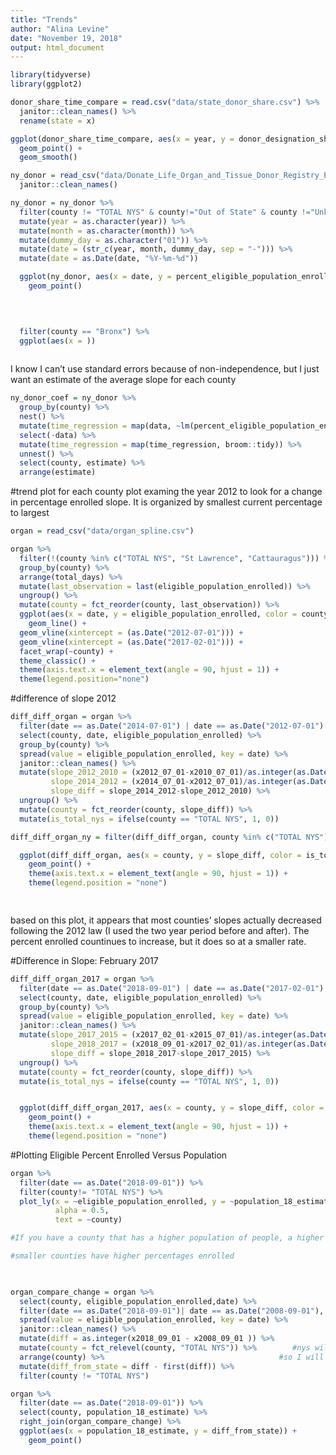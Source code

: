 ```yaml
---
title: "Trends"
author: "Alina Levine"
date: "November 19, 2018"
output: html_document
---
```



```r

library(tidyverse)
library(ggplot2)

donor_share_time_compare = read.csv("data/state_donor_share.csv") %>%
  janitor::clean_names() %>%
  rename(state = x)

ggplot(donor_share_time_compare, aes(x = year, y = donor_designation_share, color = state)) +
  geom_point() +
  geom_smooth()


```


```r
ny_donor = read_csv("data/Donate_Life_Organ_and_Tissue_Donor_Registry_Enrollment_by_County__Beginning_September_2008.csv") %>%
  janitor::clean_names()

```


```r
ny_donor = ny_donor %>%
  filter(county != "TOTAL NYS" & county!="Out of State" & county !="Unknown") %>%
  mutate(year = as.character(year)) %>%
  mutate(month = as.character(month)) %>%
  mutate(dummy_day = as.character("01")) %>%
  mutate(date = (str_c(year, month, dummy_day, sep = "-"))) %>%
  mutate(date = as.Date(date, "%Y-%m-%d"))

  ggplot(ny_donor, aes(x = date, y = percent_eligible_population_enrolled, color = county)) +
    geom_point()


  
  
  filter(county == "Bronx") %>%
  ggplot(aes(x = ))
  
```


I know I can't use standard errors because of non-independence, but I just want an estimate of the average slope for each county
```r
ny_donor_coef = ny_donor %>%
  group_by(county) %>%
  nest() %>% 
  mutate(time_regression = map(data, ~lm(percent_eligible_population_enrolled ~ date, data = .x))) %>%
  select(-data) %>%
  mutate(time_regression = map(time_regression, broom::tidy)) %>%
  unnest() %>%
  select(county, estimate) %>%
  arrange(estimate)

```




#trend plot for each county
plot examing the year 2012 to look for a change in percentage enrolled slope. It is organized by smallest current percentage to largest

```r

organ = read_csv("data/organ_spline.csv") 

organ %>%
  filter(!(county %in% c("TOTAL NYS", "St Lawrence", "Cattauragus"))) %>%
  group_by(county) %>%
  arrange(total_days) %>%
  mutate(last_observation = last(eligible_population_enrolled)) %>% 
  ungroup() %>%
  mutate(county = fct_reorder(county, last_observation)) %>%
  ggplot(aes(x = date, y = eligible_population_enrolled, color = county)) +
    geom_line() + 
  geom_vline(xintercept = (as.Date("2012-07-01"))) +
  geom_vline(xintercept = (as.Date("2017-02-01"))) +
  facet_wrap(~county) +
  theme_classic() +
  theme(axis.text.x = element_text(angle = 90, hjust = 1)) +
  theme(legend.position="none")

```

#difference of slope 2012

```r



diff_diff_organ = organ %>%
  filter(date == as.Date("2014-07-01") | date == as.Date("2012-07-01") | date == as.Date("2010-07-01")) %>%
  select(county, date, eligible_population_enrolled) %>%
  group_by(county) %>%
  spread(value = eligible_population_enrolled, key = date) %>%
  janitor::clean_names() %>%
  mutate(slope_2012_2010 = (x2012_07_01-x2010_07_01)/as.integer(as.Date("2012-07-01")-as.Date("2010-07-01")),
         slope_2014_2012 = (x2014_07_01-x2012_07_01)/as.integer(as.Date("2014-07-01")-as.Date("2012-07-01")),
         slope_diff = slope_2014_2012-slope_2012_2010) %>%
  ungroup() %>%
  mutate(county = fct_reorder(county, slope_diff)) %>%
  mutate(is_total_nys = ifelse(county == "TOTAL NYS", 1, 0))

diff_diff_organ_ny = filter(diff_diff_organ, county %in% c("TOTAL NYS"))

  ggplot(diff_diff_organ, aes(x = county, y = slope_diff, color = is_total_nys)) +
    geom_point() +
    theme(axis.text.x = element_text(angle = 90, hjust = 1)) +
    theme(legend.position = "none")

  

```

based on this plot, it appears that most counties' slopes actually decreased following the 2012 law (I used the two year period before and after). The percent enrolled countinues to increase, but it does so at a smaller rate. 


#Difference in Slope: February 2017

```r

diff_diff_organ_2017 = organ %>%
  filter(date == as.Date("2018-09-01") | date == as.Date("2017-02-01") | date == as.Date("2015-07-01")) %>%
  select(county, date, eligible_population_enrolled) %>%
  group_by(county) %>%
  spread(value = eligible_population_enrolled, key = date) %>%
  janitor::clean_names() %>%
  mutate(slope_2017_2015 = (x2017_02_01-x2015_07_01)/as.integer(as.Date("2017-02-01")-as.Date("2015-07-01")),
         slope_2018_2017 = (x2018_09_01-x2017_02_01)/as.integer(as.Date("2018-09-01")-as.Date("2017-02-01")),
         slope_diff = slope_2018_2017-slope_2017_2015) %>%
  ungroup() %>%
  mutate(county = fct_reorder(county, slope_diff)) %>%
  mutate(is_total_nys = ifelse(county == "TOTAL NYS", 1, 0))


  ggplot(diff_diff_organ_2017, aes(x = county, y = slope_diff, color = is_total_nys)) +
    geom_point() +
    theme(axis.text.x = element_text(angle = 90, hjust = 1)) +
    theme(legend.position = "none")


```



#Plotting Eligible Percent Enrolled Versus Population

```r
organ %>% 
  filter(date == as.Date("2018-09-01")) %>% 
  filter(county!= "TOTAL NYS") %>%
  plot_ly(x = ~eligible_population_enrolled, y = ~population_18_estimate, type = "scatter", mode = "markers",
          alpha = 0.5, 
          text = ~county)

#If you have a county that has a higher population of people, a higher percent enrolled is more helpful in terms of number of organs than if a county has a lower population of people, so New York should be taking advantage of larger counties, but this plot shows that larger counties tend to have lower percentages of eligible people enrolled. 

#smaller counties have higher percentages enrolled

  
```


```r

organ_compare_change = organ %>%
  select(county, eligible_population_enrolled,date) %>%
  filter(date == as.Date("2018-09-01")| date == as.Date("2008-09-01"), county != "St Lawrence" & county != "Cattauragus") %>%
  spread(value = eligible_population_enrolled, key = date) %>%
  janitor::clean_names() %>%
  mutate(diff = as.integer(x2018_09_01 - x2008_09_01 )) %>%
  mutate(county = fct_relevel(county, "TOTAL NYS")) %>%        #nys will be first entry 
  arrange(county) %>%                                       #so I will subtract from ny state
  mutate(diff_from_state = diff - first(diff)) %>%
  filter(county != "TOTAL NYS")

organ %>%
  filter(date == as.Date("2018-09-01")) %>%
  select(county, population_18_estimate) %>%
  right_join(organ_compare_change) %>%
  ggplot(aes(x = population_18_estimate, y = diff_from_state)) +
    geom_point()
  

```


